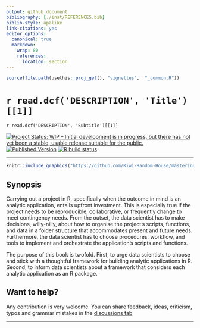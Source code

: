 ---
output: github_document
bibliography: [./inst/REFERENCES.bib]
biblio-style: apalike
link-citations: yes
editor_options: 
  canonical: true
  markdown: 
    wrap: 80
    references: 
      location: section
---

```{r, include = FALSE}
source(file.path(usethis::proj_get(), "vignettes",  "_common.R"))
```

# `r read.dcf('DESCRIPTION', 'Title')[[1]]`

`r read.dcf('DESCRIPTION', 'Subtitle')[[1]]`

<!-- badges: start -->
[![Project Status: WIP – Initial development is in progress, but there has not yet been a stable, usable release suitable for the public.](https://www.repostatus.org/badges/latest/wip.svg)](https://www.repostatus.org/#wip)
[![Published Version](https://img.shields.io/badge/book%20website-live-0087BD.svg)](https://mastering-r-projects.netlify.app/)
[![R build status](https://github.com/Kiwi-Random-House/mastering-r-projects/workflows/bookdown/badge.svg)](https://github.com/Kiwi-Random-House/mastering-r-projects/actions?query=workflow%3Abookdown)
<!-- badges: end -->

---

```{r cover-image, cache = FALSE, out.width = "100%"} 
knitr::include_graphics("https://github.com/Kiwi-Random-House/mastering-r-projects/blob/master/vignettes/images/cover.png?raw=true", dpi = NA)
```

## Synopsis

Carrying out a project in R, specifically when the outcome in mind is an
analytic application, entails upfront investment. This is especially true if
the project needs to be reproducible, collaborative, or frequently change to
meet contingency needs. From the outset, the data scientist has to make
decisions, willy-nilly, about how to organise the project's scripts, functions,
and data in a folder structure that accommodates present and future needs.
Furthermore, the data scientist has to choose procedures, workflow, and tools to
implement and orchestrate the application's scripts and functions.

The purpose of this book is twofold. First, to urge data scientists to choose
and stick with a thoughtful framework for building analytic applications in R.
Second, to inform data scientists about a framework that considers each analytic
application as an R package.

## Want to help?

Any contribution is very welcome. You can share feedback, ideas, criticism, typos and grammar mistakes in the [discussions tab](https://github.com/Kiwi-Random-House/mastering-r-projects/discussions) 

---
